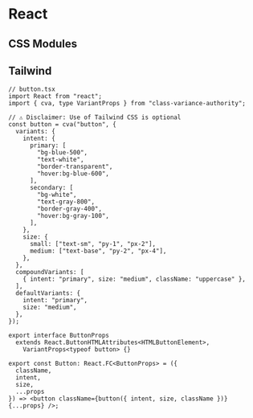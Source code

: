 # React

## CSS Modules

<StackBlitz
  dir="examples/react-with-css-modules"
  file="src/components/button.tsx"
/>

## Tailwind

```tsx
// button.tsx
import React from "react";
import { cva, type VariantProps } from "class-variance-authority";

// ⚠️ Disclaimer: Use of Tailwind CSS is optional
const button = cva("button", {
  variants: {
    intent: {
      primary: [
        "bg-blue-500",
        "text-white",
        "border-transparent",
        "hover:bg-blue-600",
      ],
      secondary: [
        "bg-white",
        "text-gray-800",
        "border-gray-400",
        "hover:bg-gray-100",
      ],
    },
    size: {
      small: ["text-sm", "py-1", "px-2"],
      medium: ["text-base", "py-2", "px-4"],
    },
  },
  compoundVariants: [
    { intent: "primary", size: "medium", className: "uppercase" },
  ],
  defaultVariants: {
    intent: "primary",
    size: "medium",
  },
});

export interface ButtonProps
  extends React.ButtonHTMLAttributes<HTMLButtonElement>,
    VariantProps<typeof button> {}

export const Button: React.FC<ButtonProps> = ({
  className,
  intent,
  size,
  ...props
}) => <button className={button({ intent, size, className })} {...props} />;
```
